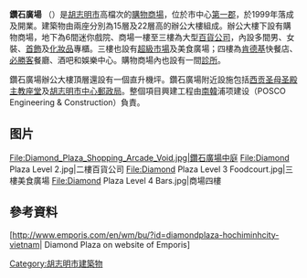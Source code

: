 {{infobox shopping mall |
  | shopping_mall_name = 鑽石廣場
  | image = Diamond Plaza, Ho Chi Minh City.JPG|200px
  | caption =
  | location = {{flagicon|Vietnam}}[[胡志明市|胡志明市]]
  | opening_date = 1999年
  | developer=
  | manager =
  | owner =
  | number_of_stores =
  | number_of_anchors =
  | floor_area = 56,922 m²
  | website = [http://www.diamondplaza.com.vn/ www.diamondplaza.com.vn]
}}
'''鑽石廣場''' （{{lang-en|Diamond Plaza}}）是[[胡志明市|胡志明市]]高檔次的[[購物商場|購物商場]]，位於市中心[[胡志明市第一郡|第一郡]]，於1999年落成及開業。建築物由兩座分別為15層及22層高的辦公大樓組成。辦公大樓下設有購物商場，地下為6間迷你戲院、商場一樓至三樓為大型[[百貨公司|百貨公司]]，內設多間男、女裝、[[首飾|首飾]]及[[化妝品|化妝品]]專櫃。三樓也設有[[超級市場|超級市場]]及美食廣場；四樓為[[肯德基|肯德基]]快餐店、[[必勝客|必勝客]]餐廳、酒吧和娛樂中心。購物商場內也設有一間[[診所|診所]]。

鑽石廣場辦公大樓頂層還設有一個直升機坪。鑽石廣場附近設施包括[[西贡圣母圣殿主教座堂|西贡圣母圣殿主教座堂]]及[[胡志明市中心郵政局|胡志明市中心郵政局]]。整個項目興建工程由[[南韓|南韓]]浦项建设（POSCO Engineering & Construction）負責。

==图片==
<gallery>
File:Diamond_Plaza_Shopping_Arcade_Void.jpg|鑽石廣場中庭
File:Diamond Plaza Level 2.jpg|二樓百貨公司
File:Diamond Plaza Level 3 Foodcourt.jpg|三樓美食廣場
File:Diamond Plaza Level 4 Bars.jpg|商場四樓
</gallery>

==參考資料==
[http://www.emporis.com/en/wm/bu/?id=diamondplaza-hochiminhcity-vietnam| Diamond Plaza on website of Emporis] 

{{commonscat|Diamond Plaza}}
[[Category:胡志明市建築物|Category:胡志明市建築物]]